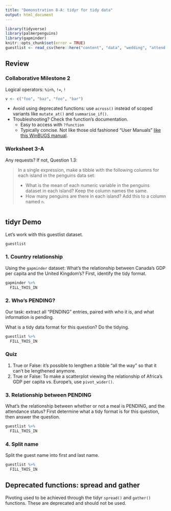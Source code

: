 ```yaml
---
title: "Demonstration 8-A: tidyr for tidy data"
output: html_document
---
```


```r
library(tidyverse)
library(palmerpenguins)
library(gapminder)
knitr::opts_chunk$set(error = TRUE)
guestlist <- read_csv(here::here("content", "data", "wedding", "attend.csv"))
```

## Review

### Collaborative Milestone 2

Logical operators: `%in%`, `!=`, `!`

```r
v <- c("foo", "baz", "foo", "bar")
```


- Avoid using deprecated functions: use `across()` instead of scoped variants like `mutate_at()` and `summarise_if()`.
- Troubleshooting? Check the function's documentation.
  - Easy to access with `?function`
  - Typically concise. Not like those old fashioned "User Manuals" [like this WinBUGS manual](https://www.mrc-bsu.cam.ac.uk/wp-content/uploads/manual14.pdf).

### Worksheet 3-A

Any requests? If not, Question 1.3:

> In a single expression, make a tibble with the following columns for each island in the penguins data set:
> 
> - What is the mean of each numeric variable in the penguins dataset in each island? Keep the column names the same.
> - How many penguins are there in each island? Add this to a column named `n`.

```r

```


## tidyr Demo

Let's work with this guestlist dataset.

```r
guestlist
```

### 1. Country relationship

Using the `gapminder` dataset: What's the relationship between Canada's GDP per capita and the United Kingdom's? First, identify the tidy format.

```r
gapminder %>% 
  FILL_THIS_IN
```

### 2. Who's PENDING?

Our task: extract all "PENDING" entries, paired with who it is, and what information is pending.

What is a tidy data format for this question? Do the tidying.

```r
guestlist %>% 
  FILL_THIS_IN
```

### Quiz

1. True or False: it's possible to lengthen a tibble "all the way" so that it can't be lengthened anymore.
2. True or False: To make a scatterplot viewing the relationship of Africa's GDP per capita vs. Europe's, use `pivot_wider()`. 


### 3. Relationship between PENDING

What's the relationship between whether or not a meal is PENDING, and the attendance status? First determine what a tidy format is for this question, then answer the question. 

```r
guestlist %>% 
  FILL_THIS_IN
```

### 4. Split name

Split the guest name into first and last name.

```r
guestlist %>% 
  FILL_THIS_IN
```




## Deprecated functions: spread and gather

Pivoting used to be achieved through the tidyr `spread()` and `gather()` functions. These are deprecated and should not be used. 
